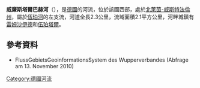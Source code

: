 {{Onesource|time=2020-08-15T05:59:39+00:00}}
{{Coord|51|12|25|N|7|18|14|E|display=title}}

'''威廉斯塔爾巴赫河'''（{{lang-de|Wilhelmstaler Bach}}），是[[德國|德國]]的河流，位於該國西部，處於[[北萊茵-威斯特法倫州|北萊茵-威斯特法倫州]]，屬於[[伍珀河|伍珀河]]的左支流，河道全長2.3公里，流域面積2.1平方公里，河畔城鎮有[[雷姆沙伊德|雷姆沙伊德]]和[[伍珀塔爾|伍珀塔爾]]。

==參考資料==
* FlussGebietsGeoinformationsSystem des Wupperverbandes (Abfrage am 13. November 2010)

{{Germany-geo-stub}}
[[Category:德國河流|Category:德國河流]]